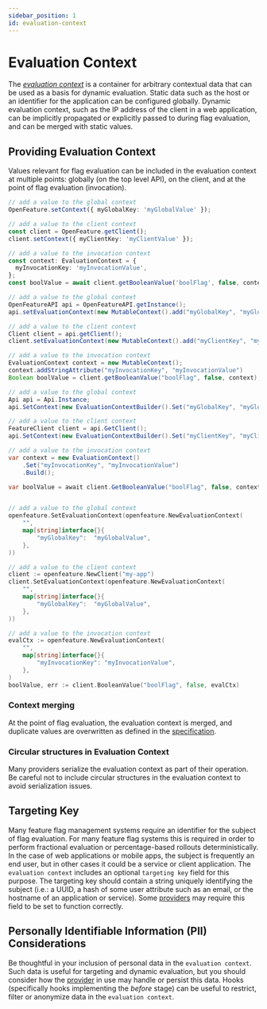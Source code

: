 ```yaml
---
sidebar_position: 1
id: evaluation-context
---
```



# Evaluation Context

The [_evaluation context_](/docs/specification/glossary#evaluation-context) is a container for arbitrary contextual data that can be used as a basis for dynamic evaluation. Static data such as the host or an identifier for the application can be configured globally. Dynamic evaluation context, such as the IP address of the client in a web application, can be implicitly propagated or explicitly passed to during flag evaluation, and can be merged with static values.

## Providing Evaluation Context

Values relevant for flag evaluation can be included in the evaluation context at multiple points: globally (on the top level API), on the client, and at the point of flag evaluation (invocation).

<Tabs groupId="code">
<TabItem value="js" label="TypeScript">

```ts
// add a value to the global context
OpenFeature.setContext({ myGlobalKey: 'myGlobalValue' });

// add a value to the client context
const client = OpenFeature.getClient();
client.setContext({ myClientKey: 'myClientValue' });

// add a value to the invocation context
const context: EvaluationContext = {
  myInvocationKey: 'myInvocationValue',
};
const boolValue = await client.getBooleanValue('boolFlag', false, context);
```

</TabItem>
<TabItem value="java" label="Java">

```java
// add a value to the global context
OpenFeatureAPI api = OpenFeatureAPI.getInstance();
api.setEvaluationContext(new MutableContext().add("myGlobalKey", "myGlobalValue"));

// add a value to the client context
Client client = api.getClient();
client.setEvaluationContext(new MutableContext().add("myClientKey", "myClientValue"));

// add a value to the invocation context
EvaluationContext context = new MutableContext();
context.addStringAttribute("myInvocationKey", "myInvocationValue")
Boolean boolValue = client.getBooleanValue("boolFlag", false, context);
```

</TabItem>
<TabItem value="csharp" label="C#">

```csharp
// add a value to the global context
Api api = Api.Instance;
api.SetContext(new EvaluationContextBuilder().Set("myGlobalKey", "myGlobalValue").Build());

// add a value to the client context
FeatureClient client = api.GetClient();
api.SetContext(new EvaluationContextBuilder().Set("myClientKey", "myClientValue").Build());

// add a value to the invocation context
var context = new EvaluationContext()
	.Set("myInvocationKey", "myInvocationValue")
	.Build();

var boolValue = await client.GetBooleanValue("boolFlag", false, context);
```

</TabItem>
<TabItem value="go" label="Go">

```go

// add a value to the global context
openfeature.SetEvaluationContext(openfeature.NewEvaluationContext(
	"",
	map[string]interface{}{
		"myGlobalKey":  "myGlobalValue",
	},
))

// add a value to the client context
client := openfeature.NewClient("my-app")
client.SetEvaluationContext(openfeature.NewEvaluationContext(
	"", 
	map[string]interface{}{
		"myGlobalKey":  "myGlobalValue",
	},
))

// add a value to the invocation context
evalCtx := openfeature.NewEvaluationContext(
	"",
	map[string]interface{}{
		"myInvocationKey": "myInvocationValue",
	},
)
boolValue, err := client.BooleanValue("boolFlag", false, evalCtx)
```

</TabItem>
</Tabs>

### Context merging

At the point of flag evaluation, the evaluation context is merged, and duplicate values are overwritten as defined in the [specification](/docs/specification/sections/evaluation-context#merging-context).

### Circular structures in Evaluation Context

Many providers serialize the evaluation context as part of their operation. Be careful not to include circular structures in the evaluation context to avoid serialization issues.

## Targeting Key

Many feature flag management systems require an identifier for the subject of flag evaluation. For many feature flag systems this is required in order to perform fractional evaluation or percentage-based rollouts deterministically. In the case of web applications or mobile apps, the subject is frequently an end user, but in other cases it could be a service or client application. The `evaluation context` includes an optional `targeting key` field for this purpose. The targeting key should contain a string uniquely identifying the subject (i.e.: a UUID, a hash of some user attribute such as an email, or the hostname of an application or service). Some [providers](/docs/reference/concepts/provider) may require this field to be set to function correctly.

## Personally Identifiable Information (PII) Considerations

Be thoughtful in your inclusion of personal data in the `evaluation context`. Such data is useful for targeting and dynamic evaluation, but you should consider how the [provider](/docs/reference/concepts/provider) in use may handle or persist this data. Hooks (specifically hooks implementing the _before_ stage) can be useful to restrict, filter or anonymize data in the `evaluation context`.
